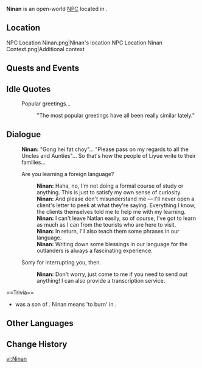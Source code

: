 {{Meta
<!-- Remove this template after adding the missing info -->
|missing_NPC_profile  = yes
}}
{{Character Infobox
|type             = Open-World NPC
|image            = NPC Ninan.png
|realname         = <!-- Optional, if different from in-game name -->
|deceased         = <!-- Past (for deceased prior to events of the game) or free response -->
|region           = Natlan
|location         = Natlan
|affiliation      = Scions of the Canopy
|title            = Courier

|ancestry         = <!-- Clan/family -->
|father           = 
|mother           = 
|spouse           = 
|sibling          = 
|child            = 
|relative         = 

|voiceEN          = 
|voiceCN          = 
|voiceJP          = 
|voiceKR          = 
|dialoguereward   = 
}}
'''Ninan''' is an open-world [[NPC]] located in {{Location|"People of the Springs"}}.
<!-- Following a certain dialogue branch for the first time gives the player AMOUNT_AS_WORD [[Item]]. -->

==Location==
<gallery>
NPC Location Ninan.png|Ninan's location
NPC Location Ninan Context.png|Additional context
</gallery>
<!--
==Profile==
Detailed story/lore information goes here.
''(To be added.)''

===Appearance===
Keep appearance section short and concise. Limit to 2 paragraphs with 3-4 sentences each.
''(To be added.)''
-->
==Quests and Events==
{{Quests and Events
|Home of the Hot Springs = non-speaking}}

==Idle Quotes==
{{Dialogue Start}}
: {{DIcon|Idle}} Popular greetings...
:: {{A|VO Ninan 01.ogg}} "The most popular greetings have all been really similar lately."
{{Dialogue End}}

==Dialogue==
{{Dialogue Start}}
:'''Ninan:''' "Gong hei fat choy"... "Please pass on my regards to all the Uncles and Aunties"... So that's how the people of Liyue write to their families...
:{{DIcon}} Are you learning a foreign language?
::'''Ninan:''' Haha, no, I'm not doing a formal course of study or anything. This is just to satisfy my own sense of curiosity.
::'''Ninan:''' And please don't misunderstand me &mdash; I'll never open a client's letter to peek at what they're saying. Everything I know, the clients themselves told me to help me with my learning.
::'''Ninan:''' I can't leave Natlan easily, so of course, I've got to learn as much as I can from the tourists who are here to visit.
::'''Ninan:''' In return, I'll also teach them some phrases in our language.
::'''Ninan:''' Writing down some blessings in our language for the outlanders is always a fascinating experience.
:{{DIcon}} Sorry for interrupting you, then.
::'''Ninan:''' Don't worry, just come to me if you need to send out anything! I can also provide a transcription service.
{{Dialogue End}}
<!--
==Event Dialogue==
===Event Name===
{{Dialogue Start}}
:'''Ninan:'''
{{Dialogue End}}
-->==Trivia==
*{{W|Ninan Cuyochi}} was a son of {{W|Sapa Inca}} {{W|Huayna Capac}}. Ninan means 'to burn' in {{W|Quechua}}.
==Other Languages==
{{Other Languages|default_hidden=1
|en       = Ninan
|zhs      = 尼南
|zhs_rm   = Nínán
|zht      = 尼南
|zht_rm   = Nínán
|ja       = ニナン
|ko       = 니난
|es       = Ninan
|fr       = Ninan
|ru       = Нинан
|th       = Ninan
|vi       = Ninan
|de       = Ninan
|id       = Ninan
|pt       = Ninan
|tr       = Ninan
|it       = Ninan
}}

==Change History==
{{Change History|5.0}}
<!--
==References==
{{Reflist}}
-->

[[vi:Ninan]]